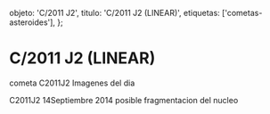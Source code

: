 
  objeto: 'C/2011 J2',
  titulo: 'C/2011 J2 (LINEAR)',
  etiquetas: ['cometas-asteroides'],
};

# C/2011 J2 (LINEAR)

<Imagen
  src="registro/c2011-j2_20140915_4_c2011j2_20140915_i88.jpg"
  fecha="20140915"
/>

<Imagen
  src="registro/c2011-j2_20140915_3_c2011j2_20140915_i88dis_astr.jpg"
  fecha="20140915"
/>

cometa C2011J2
Imagenes del dia

<Imagen
  src="registro/c2011-j2_20140915_2_c2014j2_1_20.jpg"
  fecha="20140915"
/>

<Imagen
  src="registro/c2011-j2_20140914_1_c2011j2_20140914_i88iv.jpg"
  fecha="20140914"
/>

C2011J2 14Septiembre 2014 posible fragmentacion del nucleo